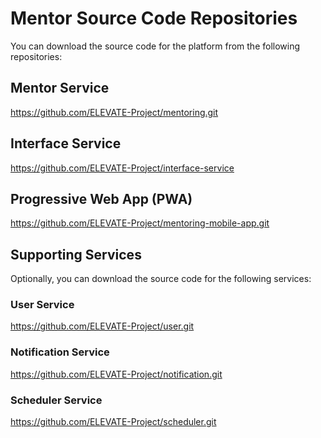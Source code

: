 
# Mentor Source Code Repositories
You can download the source code for the <PartialExample mentored /> platform from the following repositories:

## Mentor Service

https://github.com/ELEVATE-Project/mentoring.git

## Interface Service

https://github.com/ELEVATE-Project/interface-service

## Progressive Web App (PWA)

https://github.com/ELEVATE-Project/mentoring-mobile-app.git 

## Supporting Services 

Optionally, you can download the source code for the following services:

### User Service

https://github.com/ELEVATE-Project/user.git

### Notification Service

https://github.com/ELEVATE-Project/notification.git

### Scheduler Service

https://github.com/ELEVATE-Project/scheduler.git